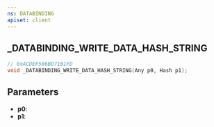 ```yaml
---
ns: DATABINDING
apiset: client
---
```

## _DATABINDING_WRITE_DATA_HASH_STRING

```c
// 0xACDEF586BD71B1FD
void _DATABINDING_WRITE_DATA_HASH_STRING(Any p0, Hash p1);
```


## Parameters
* **p0**:
* **p1**: